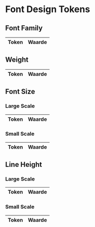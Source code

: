 
<Meta title="Design Tokens/Core/Typografie" />

# Font Design Tokens

## Font Family

<DesignTokenOverview>
  <table>
    <thead>
      <tr>
        <th>Token</th>
        <th>Waarde</th>
      </tr>
    </thead>
    <tbody>
      <DesignTokenFontPreview token="rh.font-family.sans" value="RijksoverheidSansWebText, Arial" />
      <DesignTokenFontPreview token="rh.font-family.serif" value="RijksoverheidSerifWeb, Times" />
    </tbody>
  </table>

## Weight

<table>
  <thead>
    <tr>
      <th>Token</th>
      <th>Waarde</th>
    </tr>
  </thead>
  <tbody>
    <DesignTokenFontPreview token="rh.font-weight.regular" value="Regular" />
    <DesignTokenFontPreview token="rh.font-weight.bold" value="Bold" />
  </tbody>
</table>

## Font Size

### Large Scale

<table>
  <thead>
    <tr>
      <th>Token</th>
      <th>Waarde</th>
    </tr>
  </thead>
  <tbody>
    <DesignTokenFontPreview token="rh.font-size.large-scale.xl" value="2.5rem" />
    <DesignTokenFontPreview token="rh.font-size.large-scale.lg" value="1.625rem" />
    <DesignTokenFontPreview token="rh.font-size.large-scale.md" value="1.375rem" />
    <DesignTokenFontPreview token="rh.font-size.large-scale.sm" value="1.125rem" />
    <DesignTokenFontPreview token="rh.font-size.large-scale.xs" value="1rem" />
  </tbody>
</table>

### Small Scale

<table>
  <thead>
    <tr>
      <th>Token</th>
      <th>Waarde</th>
    </tr>
  </thead>
  <tbody>
    <DesignTokenFontPreview token="rh.font-size.small-scale.xl" value="2.25rem" />
    <DesignTokenFontPreview token="rh.font-size.small-scale.lg" value="1.5rem" />
    <DesignTokenFontPreview token="rh.font-size.small-scale.md" value="1.25rem" />
    <DesignTokenFontPreview token="rh.font-size.small-scale.sm" value="1rem" />
    <DesignTokenFontPreview token="rh.font-size.small-scale.xs" value="0.875rem" />
  </tbody>
</table>

## Line Height

### Large Scale

<table>
  <thead>
    <tr>
      <th>Token</th>
      <th>Waarde</th>
    </tr>
  </thead>
  <tbody>
    <DesignTokenFontPreview token="rh.line-height.large-scale.xl" value="3.5rem" />
    <DesignTokenFontPreview token="rh.line-height.large-scale.lg" value="2.25rem" />
    <DesignTokenFontPreview token="rh.line-height.large-scale.md" value="2rem" />
    <DesignTokenFontPreview token="rh.line-height.large-scale.sm" value="1.75rem" />
    <DesignTokenFontPreview token="rh.line-height.large-scale.xs" value="1.5rem" />
  </tbody>
</table>

### Small Scale

  <table>
    <thead>
      <tr>
        <th>Token</th>
        <th>Waarde</th>
      </tr>
    </thead>
    <tbody>
      <DesignTokenFontPreview token="rh.line-height.small-scale.xl" value="3.25rem" />
      <DesignTokenFontPreview token="rh.line-height.small-scale.lg" value="2rem" />
      <DesignTokenFontPreview token="rh.line-height.small-scale.md" value="1.75rem" />
      <DesignTokenFontPreview token="rh.line-height.small-scale.sm" value="1.5rem" />
      <DesignTokenFontPreview token="rh.line-height.small-scale.xs" value="1.5rem" />
    </tbody>
  </table>
</DesignTokenOverview>
